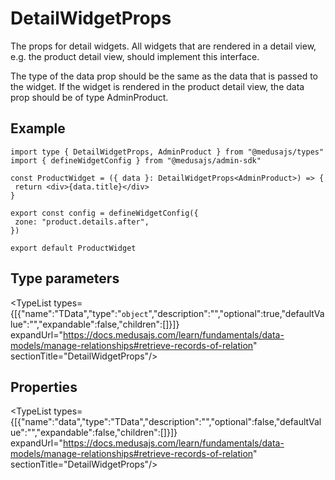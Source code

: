 
# DetailWidgetProps

The props for detail widgets. All widgets that are rendered in a detail view,
e.g. the product detail view, should implement this interface.

The type of the data prop should be the same as the data that is passed to the widget.
If the widget is rendered in the product detail view, the data prop should be of
type AdminProduct.

## Example

```tsx
import type { DetailWidgetProps, AdminProduct } from "@medusajs/types"
import { defineWidgetConfig } from "@medusajs/admin-sdk"

const ProductWidget = ({ data }: DetailWidgetProps<AdminProduct>) => {
 return <div>{data.title}</div>
}

export const config = defineWidgetConfig({
 zone: "product.details.after",
})

export default ProductWidget
```

## Type parameters

<TypeList types={[{"name":"TData","type":"`object`","description":"","optional":true,"defaultValue":"","expandable":false,"children":[]}]} expandUrl="https://docs.medusajs.com/learn/fundamentals/data-models/manage-relationships#retrieve-records-of-relation" sectionTitle="DetailWidgetProps"/>

## Properties

<TypeList types={[{"name":"data","type":"TData","description":"","optional":false,"defaultValue":"","expandable":false,"children":[]}]} expandUrl="https://docs.medusajs.com/learn/fundamentals/data-models/manage-relationships#retrieve-records-of-relation" sectionTitle="DetailWidgetProps"/>
